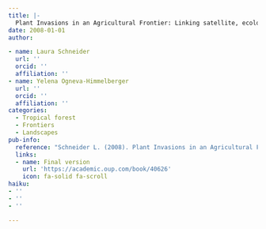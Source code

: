 ```yaml
---
title: |-
  Plant Invasions in an Agricultural Frontier: Linking satellite, ecological and household survey data
date: 2008-01-01
author:

- name: Laura Schneider
  url: ''
  orcid: ''
  affiliation: ''
- name: Yelena Ogneva-Himmelberger
  url: ''
  orcid: ''
  affiliation: ''
categories:
  - Tropical forest
  - Frontiers
  - Landscapes
pub-info:
  reference: "Schneider L. (2008). Plant Invasions in an Agricultural Frontier: Linking satellite, ecological and household survey data. In Land Change Science in the Tropics: Changing Agricultural Landscapes, A. Millington and W. Jepson eds. Kluwer publishers."
  links:
  - name: Final version
    url: 'https://academic.oup.com/book/40626'
    icon: fa-solid fa-scroll
haiku:
- ''
- ''
- ''

---
```

